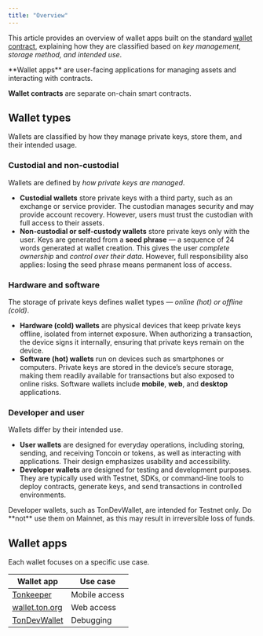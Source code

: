 ```yaml
---
title: "Overview"
---
```



This article provides an overview of wallet apps built on the standard [wallet contract](/standard/wallets/how-it-works), explaining how they are classified based on _key management, storage method, and intended use_.

<Aside
  type="caution"
>
  **Wallet apps** are user-facing applications for managing assets and interacting with contracts.

  **Wallet contracts** are separate on-chain smart contracts.
</Aside>

## Wallet types

Wallets are classified by how they manage private keys, store them, and their intended usage.

### Custodial and non-custodial

Wallets are defined by _how private keys are managed_.

- **Custodial wallets** store private keys with a third party, such as an exchange or service provider. The custodian manages security and may provide account recovery. However, users must trust the custodian with full access to their assets.
- **Non-custodial or self-custody wallets** store private keys only with the user. Keys are generated from a **seed phrase** — a sequence of 24 words generated at wallet creation. This gives the user _complete ownership_ and _control over their data_. However, full responsibility also applies: losing the seed phrase means permanent loss of access.

### Hardware and software

The storage of private keys defines wallet types — _online (hot) or offline (cold)_.

- **Hardware (cold) wallets** are physical devices that keep private keys offline, isolated from internet exposure. When authorizing a transaction, the device signs it internally, ensuring that private keys remain on the device.
- **Software (hot) wallets** run on devices such as smartphones or computers. Private keys are stored in the device’s secure storage, making them readily available for transactions but also exposed to online risks. Software wallets include **mobile**, **web**, and **desktop** applications.

### Developer and user

Wallets differ by their intended use.

- **User wallets** are designed for everyday operations, including storing, sending, and receiving Toncoin or tokens, as well as interacting with applications. Their design emphasizes usability and accessibility.
- **Developer wallets** are designed for testing and development purposes. They are typically used with Testnet, SDKs, or command-line tools to deploy contracts, generate keys, and send transactions in controlled environments.

<Aside
  type="caution"
>
  Developer wallets, such as TonDevWallet, are intended for Testnet only. Do **not** use them on Mainnet, as this may result in irreversible loss of funds.
</Aside>

## Wallet apps

Each wallet focuses on a specific use case.

| Wallet app                                    | Use case      |
| --------------------------------------------- | ------------- |
| [Tonkeeper](/ecosystem/wallet-apps/tonkeeper) | Mobile access |
| [wallet.ton.org](/ecosystem/wallet-apps/web)  | Web access    |
| [TonDevWallet](/ecosystem/wallet-apps/dev)    | Debugging     |
